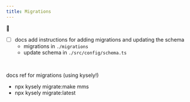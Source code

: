 ```yaml
---
title: Migrations
---
```

🚜


- [ ] docs add instructions for adding migrations and updating the schema
  - migrations in `./migrations`
  - update schema in `./src/config/schema.ts`

‌

docs ref for migrations (using kysely!)

- npx kysely migrate:make mms
- npx kysely migrate:latest